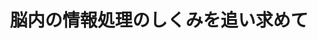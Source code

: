 ﻿---
title: "脳内の情報処理のしくみを追い求めて"
category: "情報理工学院"
vol: 11
interviewee: "武者 利光 "
url: ""
tags: []
pdf: "11-3.pdf"
career: ""
preface: "武者教授といえば「1/f ゆらぎ」に関する研究の世界的権威であるということは、その気さくなお人柄ともども知っている人も多いと思う。その武者教授が人間の脳に関する大変面白い研究をされていることを最近知った。そして今回教授のを訪れる機会を得、いま研究を進めておられる「脳内信号の追跡」のお話や1/f ゆらぎ発生のメカニズムのこと、さらに教授の研究に対するお考えなど、さまざまなことをお伺いすることができた。"
---
